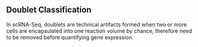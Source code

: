 
## Doublet Classification  {#doubletClassification}

In scRNA-Seq, doublets are technical artifacts formed when two or more cells are encapsulated into one reaction volume by chance, therefore need to be removed before quantifying gene expression. 